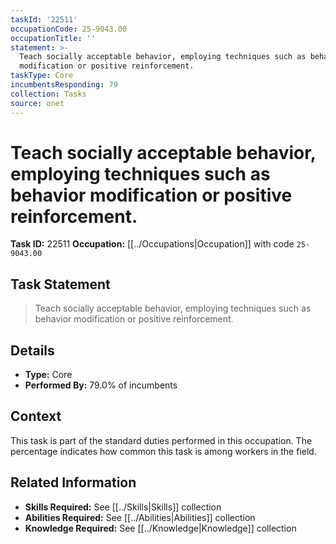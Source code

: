 ```yaml
---
taskId: '22511'
occupationCode: 25-9043.00
occupationTitle: ''
statement: >-
  Teach socially acceptable behavior, employing techniques such as behavior
  modification or positive reinforcement.
taskType: Core
incumbentsResponding: 79
collection: Tasks
source: onet
---
```

# Teach socially acceptable behavior, employing techniques such as behavior modification or positive reinforcement.

**Task ID:** 22511
**Occupation:** [[../Occupations|Occupation]] with code `25-9043.00`

## Task Statement

> Teach socially acceptable behavior, employing techniques such as behavior modification or positive reinforcement.

## Details

- **Type:** Core
- **Performed By:** 79.0% of incumbents

## Context

This task is part of the standard duties performed in this occupation. The percentage indicates how common this task is among workers in the field.

## Related Information

- **Skills Required:** See [[../Skills|Skills]] collection
- **Abilities Required:** See [[../Abilities|Abilities]] collection
- **Knowledge Required:** See [[../Knowledge|Knowledge]] collection
